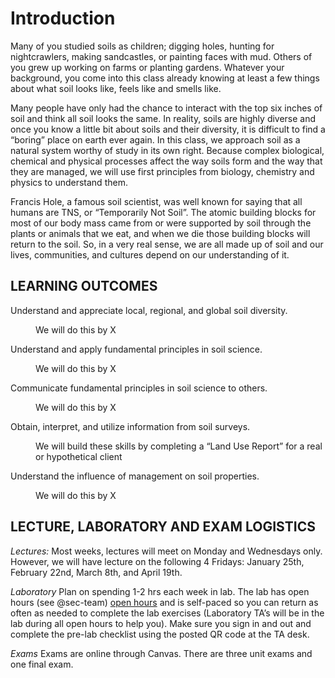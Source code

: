 # Introduction

Many of you studied soils as children; digging holes, hunting for nightcrawlers, making sandcastles, or painting faces with mud. Others of you grew up working on farms or planting gardens. Whatever your background, you come into this class already knowing at least a few things about what soil looks like, feels like and smells like.

Many people have only had the chance to interact with the top six inches of soil and think all soil looks the same. In reality, soils are highly diverse and once you know a little bit about soils and their diversity, it is difficult to find a "boring" place on earth ever again. In this class, we approach soil as a natural system worthy of study in its own right. Because complex biological, chemical and physical processes affect the way soils form and the way that they are managed, we will use first principles from biology, chemistry and physics to understand them.

Francis Hole, a famous soil scientist, was well known for saying that all humans are TNS, or "Temporarily Not Soil". The atomic building blocks for most of our body mass came from or were supported by soil through the plants or animals that we eat, and when we die those building blocks will return to the soil. So, in a very real sense, we are all made up of soil and our lives, communities, and cultures depend on our understanding of it.

## LEARNING OUTCOMES

Understand and appreciate local, regional, and global soil diversity.

:   We will do this by X

Understand and apply fundamental principles in soil science.

:   We will do this by X

Communicate fundamental principles in soil science to others.

:   We will do this by X

Obtain, interpret, and utilize information from soil surveys.

:   We will build these skills by completing a "Land Use Report" for a real or hypothetical client

Understand the influence of management on soil properties.

:   We will do this by X

## LECTURE, LABORATORY AND EXAM LOGISTICS

*Lectures:* Most weeks, lectures will meet on Monday and Wednesdays only. However, we will have lecture on the following 4 Fridays: January 25th, February 22nd, March 8th, and April 19th.

*Laboratory* Plan on spending 1-2 hrs each week in lab. The lab has open hours (see @sec-team) [open hours](index.qmd##Lab%20Teaching%20Team) and is self-paced so you can return as often as needed to complete the lab exercises (Laboratory TA's will be in the lab during all open hours to help you). Make sure you sign in and out and complete the pre-lab checklist using the posted QR code at the TA desk.

*Exams* Exams are online through Canvas. There are three unit exams and one final exam.
